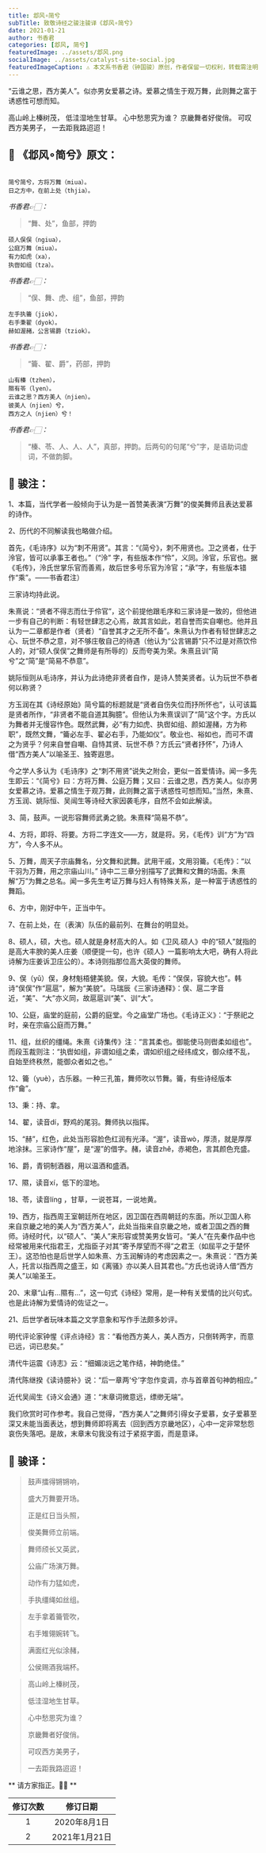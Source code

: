 ```yaml
---
title: 邶风∘简兮
subTitle: 致敬诗经之骏注骏译《邶风∘简兮》 
date: 2021-01-21 
author: 书香君
categories: [邶风, 简兮]
featuredImage: ../assets/邶风.png
socialImage: ../assets/catalyst-site-social.jpg
featuredImageCaption: ⚠️️ 本文系书香君（钟国骏）原创，作者保留一切权利，转载需注明出处。
---
```


“云谁之思，西方美人”。似亦男女爱慕之诗。爱慕之情生于观万舞，此则舞之富于诱惑性可想而知。

高山岭上榛树茂，
低洼湿地生甘草。
心中愁思究为谁？
京畿舞者好俊俏。
可叹西方美男子，
一去距我路迢迢！

## 🌼 《邶风∘简兮》原文：
```

简兮简兮，方将万舞（miua）。
日之方中，在前上处（thjia）。

```
*书香君👉🏻：* 

> “舞、处”，鱼部，押韵

```
硕人俣俣（ngiua），
公庭万舞（miua）。
有力如虎（xa），
执辔如组（tza）。

```
*书香君👉🏻：* 

> “俣、舞、虎、组”，鱼部，押韵

```
左手执籥（jiok），
右手秉翟（dyok）。
赫如渥赭，公言锡爵（tziok）。

```
*书香君👉🏻：* 

> “籥、翟、爵”，药部，押韵

```
山有榛（tzhen），
隰有苓（lyen）。
云谁之思？西方美人（njien）。
彼美人（njien）兮，
西方之人（njien）兮！

```
*书香君👉🏻：* 

> “榛、苓、人、人、人”，真部，押韵。后两句的句尾“兮”字，是语助词虚词，不做韵脚。

## 🍁️ 骏注：

1、本篇，当代学者一般倾向于认为是一首赞美表演“万舞”的俊美舞师且表达爱慕的诗作。

2、历代的不同解读我也略做介绍。

首先，《毛诗序》以为“刺不用贤”。其言：“《简兮》，刺不用贤也。卫之贤者，仕于泠官，皆可以承事王者也。”（“泠” 字，有些版本作“伶”，义同。泠官，乐官也。据《毛传》，泠氏世掌乐官而善焉，故后世多号乐官为泠官；“承”字，有些版本错作“乘”。——书香君注）

三家诗均持此说。

朱熹说：“贤者不得志而仕于伶官”，这个前提他跟毛序和三家诗是一致的，但他进一步有自己的判断：有轻世肆志之心焉，故其言如此，若自誉而实自嘲也。他并且认为一二章都是作者（贤者）“自誉其才之无所不备”。朱熹认为作者有轻世肆志之心、玩世不恭之意，对不够庄敬自己的待遇（他认为“公言锡爵”只不过是对燕饮伶人的，对“硕人俣俣”之舞师是有所辱的）反而夸美为荣。朱熹且训“简兮”之“简”是“简易不恭意”。

姚际恒则从毛诗序，并认为此诗绝非贤者自作，是诗人赞美贤者。认为玩世不恭者何以称贤？

方玉润在其《诗经原始》简兮篇的标题就是“贤者自伤失位而抒所怀也”，认可该篇是贤者所作，“非贤者不能自道其胸臆”。但他认为朱熹误训了“简”这个字。方氏以为舞者并无慢容怍色。既然武舞，必“有力如虎、执辔如组、颜如渥赭，方为称职”，既然文舞，“籥必左手、翟必右手，乃能如仪”。敬业也、裕如也，而可不谓之为贤乎？何来自誉自嘲、自恃其贤、玩世不恭？方氏云“贤者抒怀”，乃诗人借“西方美人”以喻圣王、独寄遐思。

今之学人多认为《毛诗序》之“刺不用贤”说失之附会，更似一首爱情诗。闻一多先生即云：“《简兮》曰：方将万舞、公庭万舞；又曰：云谁之思，西方美人。似亦男女爱慕之诗。爱慕之情生于观万舞，此则舞之富于诱惑性可想而知。”当然，朱熹、方玉润、姚际恒、吴闿生等诗经大家因袭毛序，自然不会如此解读。

3、简，鼓声。一说形容舞师武勇之貌。朱熹释“简易不恭”。

4、方将，即将、将要。方将二字连文——方，就是将。另，《毛传》训“方”为“四方”，今人多不从。

5、万舞，周天子宗庙舞名，分文舞和武舞。武用干戚，文用羽籥。《毛传》：“以干羽为万舞，用之宗庙山川。”
诗中二三章分别描写了武舞和文舞的场面。朱熹解“万”为舞之总名。闻一多先生考证万舞与妇人有特殊关系，是一种富于诱惑性的舞蹈。

6、方中，刚好中午，正当中午。

7、在前上处，在（表演）队伍的最前列、在舞台的明显处。

8、硕人，硕，大也。硕人就是身材高大的人。如《卫风.硕人》中的“硕人”就指的是高大丰腴的美人庄姜（顺便提一句，也许《硕人》一篇影响太大吧，确有人将此诗解为庄姜诉卫庄公的）。本诗则指那位高大英俊的舞师。

9、俣（yǔ）俣，身材魁梧健美貌。俣，大貌。毛传：“俣俣，容貌大也”。韩诗“俣俣”作“扈扈”，解为“美貌”。马瑞辰《三家诗通释》：俣、扈二字音近，“美”、“大”亦义同，故扈扈训“美”、训“大”。

10、公庭，庙堂的庭前，公爵的庭堂。今之庙堂广场也。《毛诗正义》：“于祭祀之时，亲在宗庙公庭而万舞。”

11、组，丝织的缰绳。朱熹《诗集传》注：“言其柔也。御能使马则辔柔如组也”。而段玉裁则注：“执辔如组，非谓如组之柔，谓如织组之经纬成文，御众缕不乱，自始至终秩然，能御众者如之也。”

12、籥（yuè），古乐器。一种三孔笛，舞师吹以节舞。籥，有些诗经版本作“龠”。

13、秉：持、拿。

14、翟，读音dí，野鸡的尾羽。舞师执以指挥。

15、“赫”，红色，此处当形容脸色红润有光泽。“渥”，读音wò，厚渍，就是厚厚地涂抹。三家诗作“屋”，是“渥”的借字。赭，读音zhě，赤褐色，言其颜色充盛。

16、爵，青铜制酒器，用以温酒和盛酒。

17、隰，读音xí，低下的湿地。

18、苓，读音líng ，甘草，一说苍耳，一说地黄。

19、西方，指西周王室朝廷所在地区，因卫国在西周朝廷的东面。所以卫国人称来自京畿之地的美人为“西方美人”，此处当指来自京畿之地，或者卫国之西的舞师。诗经时代，以“硕人”、“美人”来形容或赞美男女皆可。“美人”在先秦作品中也经常被用来代指君王，尤指臣子对其“寄予厚望而不得”之君王（如屈平之于楚怀王）。这恐怕也是后世学人如朱熹、方玉润解诗的考虑因素之一。朱熹说：“西方美人，托言以指西周之盛王，如《离骚》亦以美人目其君也。”方氏也说诗人借“西方美人”以喻圣王。

20、末章“山有…隰有…”，这一句式《诗经》常用，是一种有关爱情的比兴句式。也是此诗解为爱情诗的佐证之一。

21、后世学者玩味本篇之文学意象和写作手法颇多妙评。

明代评论家钟惺《评点诗经》言：“看他西方美人，美人西方，只倒转两字，而意已远，词已悲矣。”

清代牛运震《诗志》云：“细媚淡远之笔作结，神韵绝佳。”

清代陈继揆《读诗臆补》说：“后一章两‘兮’字忽作变调，亦与首章首句神韵相应。”

近代吴闿生《诗义会通》道：“末章词微意远，缥缈无端”。

我们欣赏时可作参考。我自己觉得，“西方美人”之舞师引得女子爱慕，女子爱慕至深又未能当面表达，想到舞师即将离去（回到西方京畿地区），心中一定非常愁怨哀伤失落吧。是故，末章末句我没有过于紧抠字面，而是意译。

## 🍁️ 骏译：

> 鼓声擂得锵锵响，
> 
> 盛大万舞要开场。
> 
> 正是红日当头照，
> 
> 俊美舞师立前端。

> 舞师颀长又英武，
> 
> 公庙广场演万舞。
> 
> 动作有力猛如虎，
> 
> 手执缰绳如丝组。

> 左手拿着籥管吹，
> 
> 右手雉翎婉转飞。
> 
> 满面红光似涂赭，
> 
> 公侯赐酒我端杯。

> 高山岭上榛树茂，
> 
> 低洼湿地生甘草。
> 
> 心中愁思究为谁？
> 
> 京畿舞者好俊俏。
> 
> 可叹西方美男子，
> 
> 一去距我路迢迢！

** 请方家指正。🙏🏻 **

| 修订次数      | 修订日期 | 
|   :----: |    :----:   | 
| 1    | 2020年8月1日       | 
| 2    | 2021年1月21日       | 
